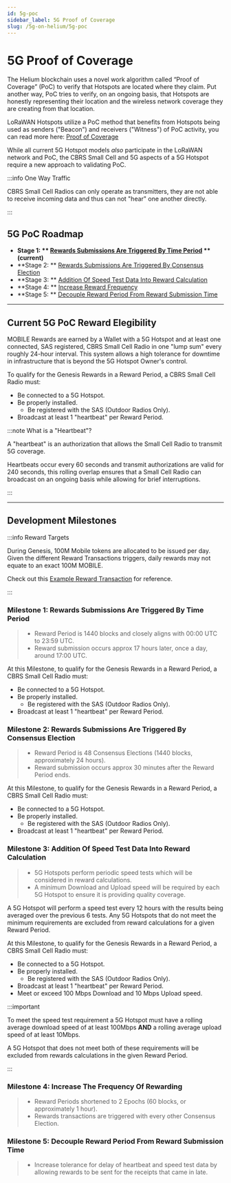 ```yaml
---
id: 5g-poc
sidebar_label: 5G Proof of Coverage
slug: /5g-on-helium/5g-poc
---
```



# 5G Proof of Coverage

The Helium blockchain uses a novel work algorithm called “Proof of Coverage” (PoC) to verify that
Hotspots are located where they claim. Put another way, PoC tries to verify, on an ongoing basis,
that Hotspots are honestly representing their location and the wireless network coverage they are
creating from that location.

LoRaWAN Hotspots utilize a PoC method that benefits from Hotspots being used as senders ("Beacon")
and receivers ("Witness") of PoC activity, you can read more here:
[Proof of Coverage](./blockchain/proof-of-coverage)

While all current 5G Hotspot models _also_ participate in the LoRaWAN network and PoC, the CBRS
Small Cell and 5G aspects of a 5G Hotspot require a new approach to validating PoC.

:::info One Way Traffic

CBRS Small Cell Radios can only operate as transmitters, they are not able to receive incoming data
and thus can not "hear" one another directly.

:::

## 5G PoC Roadmap

- **Stage 1: **
  [Rewards Submissions Are Triggered By Time Period](/5g-on-helium/5g-poc#milestone-1-rewards-submissions-are-triggered-by-time-period)
  ** (current)**
- **Stage 2: **
  [Rewards Submissions Are Triggered By Consensus Election](/5g-on-helium/5g-poc#milestone-2-rewards-submissions-are-triggered-by-consensus-election)
- **Stage 3: **
  [Addition Of Speed Test Data Into Reward Calculation](/5g-on-helium/5g-poc#milestone-3-addition-of-speed-test-data-into-reward-calculation)
- **Stage 4: **
  [Increase Reward Frequency](/5g-on-helium/5g-poc#milestone-4-increase-the-frequency-of-rewarding)
- **Stage 5: **
  [Decouple Reward Period From Reward Submission Time](/5g-on-helium/5g-poc#milestone-5-decouple-reward-period-from-reward-submission-time)

---

## Current 5G PoC Reward Elegibility

MOBILE Rewards are earned by a Wallet with a 5G Hotspot and at least one connected, SAS registered,
CBRS Small Cell Radio in one "lump sum" every roughly 24-hour interval. This system allows a high
tolerance for downtime in infrastructure that is beyond the 5G Hotspot Owner's control.

To qualify for the Genesis Rewards in a Reward Period, a CBRS Small Cell Radio must:

- Be connected to a 5G Hotspot.
- Be properly installed.
  - Be registered with the SAS (Outdoor Radios Only).
- Broadcast at least 1 "heartbeat" per Reward Period.

:::note What is a "Heartbeat"?

A "heartbeat" is an authorization that allows the Small Cell Radio to transmit 5G coverage.

Heartbeats occur every 60 seconds and transmit authorizations are valid for 240 seconds, this
rolling overlap ensures that a Small Cell Radio can broadcast on an ongoing basis while allowing for
brief interruptions.

:::

---

## Development Milestones

:::info Reward Targets

During Genesis, 100M Mobile tokens are allocated to be issued per day. Given the different Reward
Transactions triggers, daily rewards may not equate to an exact 100M MOBILE.

Check out this
[Example Reward Transaction](https://explorer.helium.com/txns/0n4TO_2W14rrsGt-nxBTotiHFCFukkO04QoXIxaOtAY)
for reference.

:::

### Milestone 1: Rewards Submissions Are Triggered By Time Period

> - Reward Period is 1440 blocks and closely aligns with 00:00 UTC to 23:59 UTC.
> - Reward submission occurs approx 17 hours later, once a day, around 17:00 UTC.

At this Milestone, to qualify for the Genesis Rewards in a Reward Period, a CBRS Small Cell Radio
must:

- Be connected to a 5G Hotspot.
- Be properly installed.
  - Be registered with the SAS (Outdoor Radios Only).
- Broadcast at least 1 "heartbeat" per Reward Period.

### Milestone 2: Rewards Submissions Are Triggered By Consensus Election

> - Reward Period is 48 Consensus Elections (1440 blocks, approximately 24 hours).
> - Reward submission occurs approx 30 minutes after the Reward Period ends.

At this Milestone, to qualify for the Genesis Rewards in a Reward Period, a CBRS Small Cell Radio
must:

- Be connected to a 5G Hotspot.
- Be properly installed.
  - Be registered with the SAS (Outdoor Radios Only).
- Broadcast at least 1 "heartbeat" per Reward Period.

### Milestone 3: Addition Of Speed Test Data Into Reward Calculation

> - 5G Hotspots perform periodic speed tests which will be considered in reward calculations.
> - A minimum Download and Upload speed will be required by each 5G Hotspot to ensure it is
>   providing quality coverage.

A 5G Hotspot will perform a speed test every 12 hours with the results being averaged over the
previous 6 tests. Any 5G Hotspots that do not meet the minimum requirements are excluded from reward
calculations for a given Reward Period.

At this Milestone, to qualify for the Genesis Rewards in a Reward Period, a CBRS Small Cell Radio
must:

- Be connected to a 5G Hotspot.
- Be properly installed.
  - Be registered with the SAS (Outdoor Radios Only).
- Broadcast at least 1 "heartbeat" per Reward Period.
- Meet or exceed 100 Mbps Download and 10 Mbps Upload speed.

:::important

To meet the speed test requirement a 5G Hotspot must have a rolling average download speed of at
least 100Mbps **AND** a rolling average upload speed of at least 10Mbps.

A 5G Hotspot that does not meet both of these requirements will be excluded from rewards
calculations in the given Reward Period.

:::

### Milestone 4: Increase The Frequency Of Rewarding

> - Reward Periods shortened to 2 Epochs (60 blocks, or approximately 1 hour).
> - Rewards transactions are triggered with every other Consensus Election.

### Milestone 5: Decouple Reward Period From Reward Submission Time

> - Increase tolerance for delay of heartbeat and speed test data by allowing rewards to be sent for
>   the receipts that came in late.
